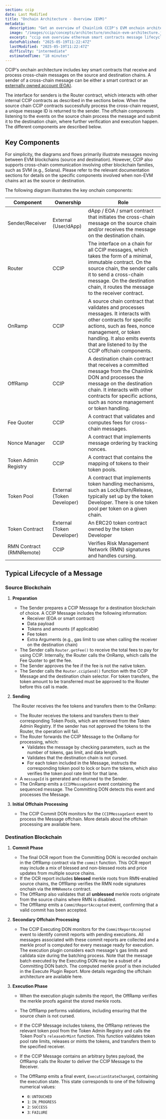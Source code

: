 ```yaml
---
section: ccip
date: Last Modified
title: "Onchain Architecture - Overview (EVM)"
metadata:
  description: "Get an overview of Chainlink CCIP's EVM onchain architecture. Learn key components, roles, and the typical lifecycle of a cross-chain message."
  image: "/images/ccip/concepts/architecture/onchain-evm-architecture.jpg"
  excerpt: "ccip evm overview ethereum smart contracts message lifecycle router contract onramp offramp fee quoter nonce manager token admin registry ccip components cross-chain execution"
  datePublished: "2025-05-19T11:22:47Z"
  lastModified: "2025-05-19T11:22:47Z"
  difficulty: "intermediate"
  estimatedTime: "18 minutes"
---
```



CCIP's onchain architecture includes key smart contracts that receive and process cross-chain messages on the source and destination chains. A sender of a cross-chain message can be either a smart contract or an [externally owned account (EOA)](https://ethereum.org/en/developers/docs/accounts/#types-of-account).

The interface for senders is the Router contract, which interacts with other internal CCIP contracts as described in the sections below. When the source chain CCIP contracts successfully process the cross-chain request, a unique message ID is returned to the sender. The offchain components listening to the events on the source chain process the message and submit it to the destination chain, where further verification and execution happen. The different components are described below.

## Key Components

<Aside>
  For simplicity, the diagrams and flows primarily illustrate messages moving between EVM blockchains (source and
  destination). However, CCIP also supports cross-chain communication involving other blockchain families, such as SVM
  (e.g., Solana). Please refer to the relevant documentation sections for details on the specific components involved
  when non-EVM chains act as the source or destination.
</Aside>

The following diagram illustrates the key onchain components:

<ClickToZoom
  src="/images/ccip/concepts/architecture/onchain-evm-architecture.jpg"
  alt="CCIP Onchain EVM Architecture"
/>

| Component                | Ownership                  | Role                                                                                                                                                                                                                                                     |
| ------------------------ | -------------------------- | -------------------------------------------------------------------------------------------------------------------------------------------------------------------------------------------------------------------------------------------------------- |
| Sender/Receiver          | External (User/dApp)       | dApp / EOA / smart contract that initiates the cross-chain message on the source chain and/or receives the message on the destination chain.                                                                                                             |
| Router                   | CCIP                       | The interface on a chain for all CCIP messages, which takes the form of a minimal, immutable contract. On the source chain, the sender calls it to send a cross-chain message. On the destination chain, it routes the message to the receiver contract. |
| OnRamp                   | CCIP                       | A source chain contract that validates and processes messages. It interacts with other contracts for specific actions, such as fees, nonce management, or token handling. It also emits events that are listened to by the CCIP offchain components.     |
| OffRamp                  | CCIP                       | A destination chain contract that receives a committed message from the Chainlink DON and processes the message on the destination chain. It interacts with other contracts for specific actions, such as nonce management or token handling.            |
| Fee Quoter               | CCIP                       | A contract that validates and computes fees for cross-chain messages.                                                                                                                                                                                    |
| Nonce Manager            | CCIP                       | A contract that implements message ordering by tracking nonces.                                                                                                                                                                                          |
| Token Admin Registry     | CCIP                       | A contract that contains the mapping of tokens to their token pools.                                                                                                                                                                                     |
| Token Pool               | External (Token Developer) | A contract that implements token handling mechanisms, such as Lock/Burn/Release, typically set up by the token Developer. There is one token pool per token on a given chain.                                                                            |
| Token Contract           | External (Token Developer) | An ERC20 token contract owned by the token Developer                                                                                                                                                                                                     |
| RMN Contract (RMNRemote) | CCIP                       | Verifies Risk Management Network (RMN) signatures and handles cursing.                                                                                                                                                                                   |

## Typical Lifecycle of a Message

### Source Blockchain

1. **Preparation**

   - The Sender prepares a CCIP Message for a destination blockchain of choice. A CCIP Message includes the following information:
     - Receiver (EOA or smart contract)
     - Data payload
     - Tokens and amounts (if applicable)
     - Fee token
     - Extra Arguments (e.g., gas limit to use when calling the receiver on the destination chain)
   - The Sender calls `Router.getFee()` to receive the total fees to pay for using CCIP. Internally, the Router calls the OnRamp, which calls the Fee Quoter to get the fee.
   - The Sender approves the fee if the fee is not the native token.
   - The Sender calls the `Router.ccipSend()` function with the CCIP Message and the destination chain selector. For token transfers, the token amount to be transferred must be approved to the Router before this call is made.

1. **Sending**

   The Router receives the fee tokens and transfers them to the OnRamp:

   - The Router receives the tokens and transfers them to their corresponding Token Pools, which are retrieved from the Token Admin Registry. If the sender has not approved the tokens to the Router, the operation will fail.
   - The Router forwards the CCIP Message to the OnRamp for processing, which:
     - Validates the message by checking parameters, such as the number of tokens, gas limit, and data length.
     - Validates that the destination chain is not cursed.
     - For each token included in the Message, instructs the corresponding token pool to lock or burn the tokens, which also verifies the token pool rate limit for that lane.
   - A `messageId` is generated and returned to the Sender.
   - The OnRamp emits a `CCIPMessageSent` event containing the sequenced message. The Committing DON detects this event and processes the Message.

1. **Initial Offchain Processing**
   - The CCIP Commit DON monitors for the `CCIPMessageSent` event to process the Message offchain. More details about the offchain processing are available here.

### Destination Blockchain

1. **Commit Phase**

   - The final OCR report from the Committing DON is recorded onchain in the OffRamp contract via the `commit` function. This OCR report may include a mix of blessed and non-blessed roots and price updates from multiple source chains.
   - If the OCR report includes **blessed** merkle roots from RMN-enabled source chains, the OffRamp verifies the RMN node signatures onchain via the `RMNRemote` contract.
   - The OffRamp also validates that all **unblessed** merkle roots originate from the source chains where RMN is disabled.
   - The OffRamp emits a `CommitReportAccepted` event, confirming that a valid commit has been accepted.

1. **Secondary Offchain Processing**

   - The CCIP Executing DON monitors for the `CommitReportAccepted` event to identify commit reports with pending executions. All messages associated with these commit reports are collected and a merkle proof is computed for every message ready for execution. The execution plugin considers each message's gas limits and calldata size during the batching process. Note that the message batch executed by the Executing DON may be a subset of a Committing DON batch. The computed merkle proof is then included in the Execute Plugin Report. More details regarding the offchain architecture are available here.

1. **Execution Phase**

   - When the execution plugin submits the report, the OffRamp verifies the merkle proofs against the stored merkle roots.
   - The OffRamp performs validations, including ensuring that the source chain is not cursed.
   - If the CCIP Message includes tokens, the OffRamp retrieves the relevant token pool from the Token Admin Registry and calls the Token Pool's `releaseOrMint` function. This function validates token pool rate limits, releases or mints the tokens, and transfers them to the specified receiver.
   - If the CCIP Message contains an arbitrary bytes payload, the OffRamp calls the Router to deliver the CCIP Message to the Receiver.

   - The OffRamp emits a final event, `ExecutionStateChanged`, containing the execution state. This state corresponds to one of the following numerical values:
     - `0`: `UNTOUCHED`
     - `1`: `IN_PROGRESS`
     - `2`: `SUCCESS`
     - `3`: `FAILURE`
